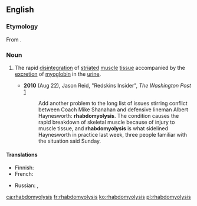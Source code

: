 {{was wotd|2010|August|31}}
==English==
{{wikipedia}}

===Etymology===
From {{confix|rhabdo|myo|lysis|lang=en}}.

===Noun===
{{en-noun|rhabdomyolyses}}

# {{context|medicine|lang=en}} The rapid [[disintegration]] of [[striated]] [[muscle]] [[tissue]] accompanied by the [[excretion]] of [[myoglobin]] in the [[urine]].
#* '''2010''' (Aug 22), Jason Reid, "Redskins Insider", ''The Washington Post'' [http://voices.washingtonpost.com/redskinsinsider/albert-haynesworth/rhabdomyolysis-sidelined-hayne.html]
#*: Add another problem to the long list of issues stirring conflict between Coach Mike Shanahan and defensive lineman Albert Haynesworth: '''rhabdomyolysis'''. The condition causes the rapid breakdown of skeletal muscle because of injury to muscle tissue, and '''rhabdomyolysis''' is what sidelined Haynesworth in practice last week, three people familiar with the situation said Sunday.

====Translations====
{{trans-top|the rapid disintegration of striated muscle tissue accompanied by the excretion of myoglobin in the urine}}
* Finnish: {{t|fi|rabdomyolyysi}}
* French: {{t+|fr|rhabdomyolyse}}
{{trans-mid}}
* Russian: {{t|ru|рабдомиолиз}}, {{t|ru|о́стрый некроз скелетных мышц}}
{{trans-bottom}}

[[ca:rhabdomyolysis]]
[[fr:rhabdomyolysis]]
[[ko:rhabdomyolysis]]
[[pl:rhabdomyolysis]]